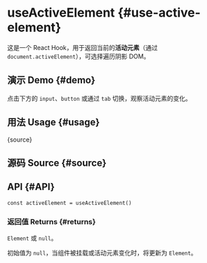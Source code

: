 # useActiveElement {#use-active-element}


<HooksType category="Element" lowLevel />

这是一个 React Hook，用于返回当前的**活动元素**（通过 `document.activeElement`），可选择遍历阴影 DOM。

## 演示 Demo {#demo}

点击下方的 `input`、`button` 或通过 `tab` 切换，观察活动元素的变化。


<App />

## 用法 Usage {#usage}


<RawCode>{source}</RawCode>

## 源码 Source {#source}


<Source />

## API {#API}

```tsx
const activeElement = useActiveElement()
```

### 返回值 Returns {#returns}

`Element` 或 `null`。

初始值为 `null`，当组件被挂载或活动元素变化时，将更新为 `Element`。
